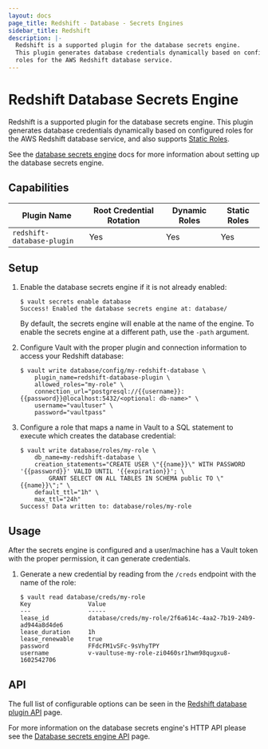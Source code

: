 ```yaml
---
layout: docs
page_title: Redshift - Database - Secrets Engines
sidebar_title: Redshift
description: |-
  Redshift is a supported plugin for the database secrets engine.
  This plugin generates database credentials dynamically based on configured
  roles for the AWS Redshift database service.
---
```


# Redshift Database Secrets Engine

Redshift is a supported plugin for the database secrets engine. This
plugin generates database credentials dynamically based on configured roles for
the AWS Redshift database service, and also supports [Static
Roles](/vault/docs/secrets/databases#static-roles).

See the [database secrets engine](/vault/docs/secrets/databases) docs for
more information about setting up the database secrets engine.

## Capabilities
| Plugin Name                | Root Credential Rotation | Dynamic Roles | Static Roles |
| -------------------------- | ------------------------ | ------------- | ------------ |
| `redshift-database-plugin` | Yes                      | Yes           | Yes          |

## Setup

1.  Enable the database secrets engine if it is not already enabled:

    ```text
    $ vault secrets enable database
    Success! Enabled the database secrets engine at: database/
    ```

    By default, the secrets engine will enable at the name of the engine. To
    enable the secrets engine at a different path, use the `-path` argument.

1.  Configure Vault with the proper plugin and connection information to access your Redshift database:

    ```text
    $ vault write database/config/my-redshift-database \
        plugin_name=redshift-database-plugin \
        allowed_roles="my-role" \
        connection_url="postgresql://{{username}}:{{password}}@localhost:5432/<optional: db-name>" \
        username="vaultuser" \
        password="vaultpass"
    ```

1.  Configure a role that maps a name in Vault to a SQL statement to execute which
    creates the database credential:

    ```text
    $ vault write database/roles/my-role \
        db_name=my-redshift-database \
        creation_statements="CREATE USER \"{{name}}\" WITH PASSWORD '{{password}}' VALID UNTIL '{{expiration}}'; \
            GRANT SELECT ON ALL TABLES IN SCHEMA public TO \"{{name}}\";" \
        default_ttl="1h" \
        max_ttl="24h"
    Success! Data written to: database/roles/my-role
    ```

## Usage

After the secrets engine is configured and a user/machine has a Vault token with
the proper permission, it can generate credentials.

1.  Generate a new credential by reading from the `/creds` endpoint with the name
    of the role:

    ```text
    $ vault read database/creds/my-role
    Key                Value
    ---                -----
    lease_id           database/creds/my-role/2f6a614c-4aa2-7b19-24b9-ad944a8d4de6
    lease_duration     1h
    lease_renewable    true
    password           FFdcFM1vSFc-9sVhyTPY
    username           v-vaultuse-my-role-zi0460sr1hwm98qugxu8-1602542706
    ```

## API

The full list of configurable options can be seen in the [Redshift database
plugin API](/api/secret/databases/redshift) page.

For more information on the database secrets engine's HTTP API please see the
[Database secrets engine API](/api/secret/databases) page.
